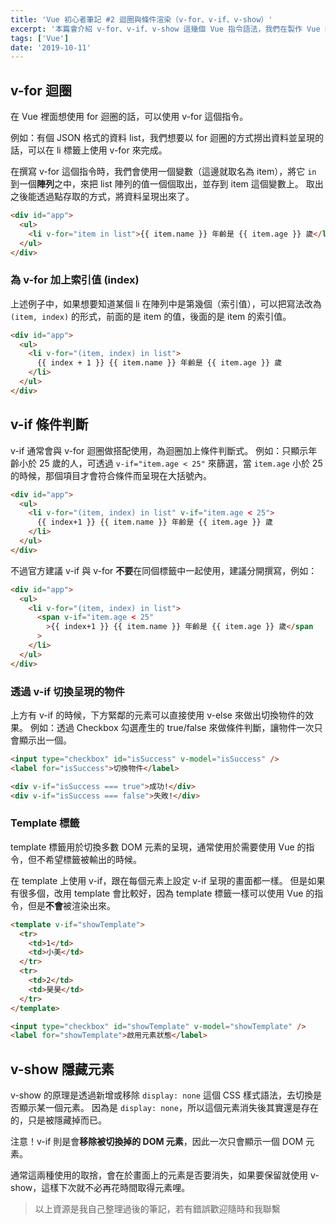```yaml
---
title: 'Vue 初心者筆記 #2 迴圈與條件渲染（v-for、v-if、v-show）'
excerpt: '本篇會介紹 v-for、v-if、v-show 這幾個 Vue 指令語法，我們在製作 Vue 的專案時，這幾個語法還滿常用到的。'
tags: ['Vue']
date: '2019-10-11'
---
```


## v-for 迴圈

在 Vue 裡面想使用 for 迴圈的話，可以使用 v-for 這個指令。

例如：有個 JSON 格式的資料 list，我們想要以 for 迴圈的方式撈出資料並呈現的話，可以在 li 標籤上使用 v-for 來完成。

在撰寫 v-for 這個指令時，我們會使用一個變數（這邊就取名為 item），將它 `in` 到一個**陣列**之中，來把 list 陣列的值一個個取出，並存到 item 這個變數上。
取出之後能透過點存取的方式，將資料呈現出來了。

```html
<div id="app">
  <ul>
    <li v-for="item in list">{{ item.name }} 年齡是 {{ item.age }} 歲</li>
  </ul>
</div>
```

### 為 v-for 加上索引值 (index)

上述例子中，如果想要知道某個 li 在陣列中是第幾個（索引值），可以把寫法改為 `(item, index)` 的形式，前面的是 item 的值，後面的是 item 的索引值。

```html
<div id="app">
  <ul>
    <li v-for="(item, index) in list">
      {{ index + 1 }} {{ item.name }} 年齡是 {{ item.age }} 歲
    </li>
  </ul>
</div>
```

## v-if 條件判斷

v-if 通常會與 v-for 迴圈做搭配使用，為迴圈加上條件判斷式。
例如：只顯示年齡小於 25 歲的人，可透過 `v-if="item.age < 25"` 來篩選，當 `item.age` 小於 25 的時候，那個項目才會符合條件而呈現在大括號內。

```html
<div id="app">
  <ul>
    <li v-for="(item, index) in list" v-if="item.age < 25">
      {{ index+1 }} {{ item.name }} 年齡是 {{ item.age }} 歲
    </li>
  </ul>
</div>
```

不過官方建議 v-if 與 v-for **不要**在同個標籤中一起使用，建議分開撰寫，例如：

```html
<div id="app">
  <ul>
    <li v-for="(item, index) in list">
      <span v-if="item.age < 25"
        >{{ index+1 }} {{ item.name }} 年齡是 {{ item.age }} 歲</span
      >
    </li>
  </ul>
</div>
```

### 透過 v-if 切換呈現的物件

上方有 v-if 的時候，下方緊鄰的元素可以直接使用 v-else 來做出切換物件的效果。
例如：透過 Checkbox 勾選產生的 true/false 來做條件判斷，讓物件一次只會顯示出一個。

```html
<input type="checkbox" id="isSuccess" v-model="isSuccess" />
<label for="isSuccess">切換物件</label>

<div v-if="isSuccess === true">成功!</div>
<div v-if="isSuccess === false">失敗!</div>
```

### Template 標籤

template 標籤用於切換多數 DOM 元素的呈現，通常使用於需要使用 Vue 的指令，但不希望標籤被輸出的時候。

在 template 上使用 v-if，跟在每個元素上設定 v-if 呈現的畫面都一樣。
但是如果有很多個，改用 template 會比較好，因為 template 標籤一樣可以使用 Vue 的指令，但是**不會**被渲染出來。

```html
<template v-if="showTemplate">
  <tr>
    <td>1</td>
    <td>小美</td>
  </tr>
  <tr>
    <td>2</td>
    <td>昊昊</td>
  </tr>
</template>

<input type="checkbox" id="showTemplate" v-model="showTemplate" />
<label for="showTemplate">啟用元素狀態</label>
```

## v-show 隱藏元素

v-show 的原理是透過新增或移除 `display: none` 這個 CSS 樣式語法，去切換是否顯示某一個元素。
因為是 `display: none`，所以這個元素消失後其實還是存在的，只是被隱藏掉而已。

注意！v-if 則是會**移除被切換掉的 DOM 元素**，因此一次只會顯示一個 DOM 元素。

通常這兩種使用的取捨，會在於畫面上的元素是否要消失，如果要保留就使用 v-show，這樣下次就不必再花時間取得元素哩。

> 以上資源是我自己整理過後的筆記，若有錯誤歡迎隨時和我聯繫
